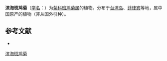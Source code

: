 {{Speciesbox
| name = 滨海斑鸠菊
| status = 
| status_system = 
| image =
| genus = Vernonia
| species = maritima
| authority = Merr., 1908
}}

'''滨海斑鸠菊'''（[[学名|学名]]：{{lang|la|''Vernonia maritima''}}）为[[菊科|菊科]][[班鸠菊属|班鸠菊属]]的植物。分布于[[台湾岛|台湾岛]]、[[菲律宾|菲律宾]]等地，属中国原产的植物（非从国外引种）。

== 参考文献 ==
<div class="references-small">
* {{cite web| url =http://www.bioinfo.cn/db05/KmzwSpecies.php?action=view&id=5400| title =滨海斑鸠菊| work =《中国高等植物数据库全库》| publisher =中国科学院微生物研究所| author =昆明植物研究所| accessdate =2009-02-25| deadurl =yes| archiveurl =https://web.archive.org/web/20160305032253/http://www.bioinfo.cn/db05/KmzwSpecies.php?action=view&id=5400| archivedate =2016-03-05}}
</div>
{{Taxonbar|from=Q15231814}}

[[Category:斑鸠菊属|滨海斑鸠菊]]


{{植物小作品}}